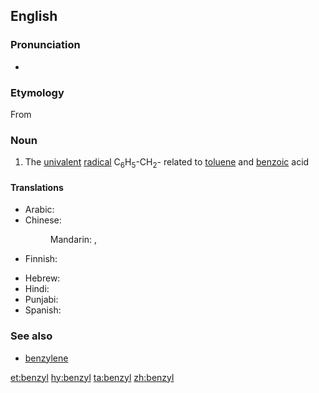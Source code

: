 ==English==

===Pronunciation===
* {{audio|en-us-benzyl.ogg|Audio (US)|lang=en}}

===Etymology===
From {{confix|benz|yl|lang=en}}

===Noun===
{{en-noun}}

# {{context|organic chemistry|especially in combination|lang=en}} The [[univalent]] [[radical]] C<sub>6</sub>H<sub>5</sub>-CH<sub>2</sub>- related to [[toluene]] and [[benzoic]] acid

====Translations====
{{trans-top|chemical compound}}
* Arabic: {{t|ar|بنزيل}}
* Chinese:
*: Mandarin: {{t+|cmn|苄|tr=biàn|sc=Hani}}, {{t+|cmn|苄基|tr=biànjī|sc=Hani}}
* Finnish: {{t|fi|bentsyyli}}
{{trans-mid}}
* Hebrew: {{t|he|בנזיל}}
* Hindi: {{t|hi|धूपल|tr=dhoopal|sc=Deva}}
* Punjabi: {{t|pa|ਬੈਨਜ਼ਾਈਲ|sc=Guru}}
* Spanish: {{t|es|bencilo}} {{g|m}}
{{trans-bottom}}

===See also===
* [[benzylene]]

[[et:benzyl]]
[[hy:benzyl]]
[[ta:benzyl]]
[[zh:benzyl]]
